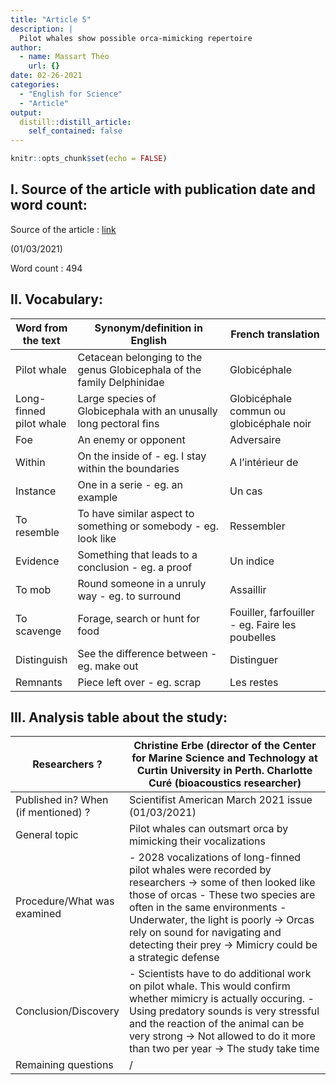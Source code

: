 ```yaml
---
title: "Article 5"
description: |
  Pilot whales show possible orca-mimicking repertoire
author:
  - name: Massart Théo
    url: {}
date: 02-26-2021
categories:
  - "English for Science"
  - "Article"
output:
  distill::distill_article:
    self_contained: false
---
```


```r
knitr::opts_chunk$set(echo = FALSE)
```

## I. Source of the article with publication date and word count:

Source of the article : [link](https://www.scientificamerican.com/article/pilot-whales-show-possible-orca-mimicking-repertoire/)

(01/03/2021)

Word count : 494

## II. Vocabulary:

| Word from the text      | Synonym/definition in English                                          | French translation                              |
| ----------------------- | ---------------------------------------------------------------------- | ----------------------------------------------- |
| Pilot whale             | Cetacean belonging to the genus Globicephala of the family Delphinidae | Globicéphale                                    |
| Long-finned pilot whale | Large species of Globicephala with an unusally long pectoral fins      | Globicéphale commun ou globicéphale noir        |
| Foe                     | An enemy or opponent                                                   | Adversaire                                      |
| Within                  | On the inside of - eg. I stay within the boundaries                    | A l'intérieur de                                |
| Instance                | One in a serie - eg. an example                                        | Un cas                                          |
| To resemble             | To have similar aspect to something or somebody - eg. look like        | Ressembler                                      |
| Evidence                | Something that leads to a conclusion - eg. a proof                     | Un indice                                       |
| To mob                  | Round someone in a unruly way - eg. to surround                                   | Assaillir                                       |
| To scavenge             | Forage, search or hunt for food                                        | Fouiller, farfouiller - eg. Faire les poubelles |
| Distinguish             | See the difference between - eg. make out                              | Distinguer                                      |
| Remnants                | Piece left over - eg. scrap                                            | Les restes                                      |


## III. Analysis table about the study:

| Researchers ?                       | Christine Erbe (director of the Center for Marine Science and Technology at Curtin University in Perth. Charlotte Curé (bioacoustics researcher)                                                                                                                                                                            |
| ----------------------------------- | --------------------------------------------------------------------------------------------------------------------------------------------------------------------------------------------------------------------------------------------------------------------------------------------------------------------------- |
| Published in? When (if mentioned) ? | Scientifist American March 2021 issue (01/03/2021)                                                                                                                                                                                                                                                                          |
| General topic                       | Pilot whales can outsmart orca by mimicking their vocalizations                                                                                                                                                                                                                                                             |
| Procedure/What was examined         | - 2028 vocalizations of long-finned pilot whales were recorded by researchers -> some of then looked like those of orcas - These two species are often in the same environments - Underwater, the light is poorly -> Orcas rely on sound for navigating and detecting their prey -> Mimicry could be a strategic defense   |
| Conclusion/Discovery                | - Scientists have to do additional work on pilot whale. This would confirm whether mimicry is actually occuring. - Using predatory sounds is very stressful and the reaction of the animal can be very strong -> Not allowed to do it more than two per year -> The study take time                                         |
| Remaining questions                 | /                                                                                                                                                                                                                                                                                                                           |
















